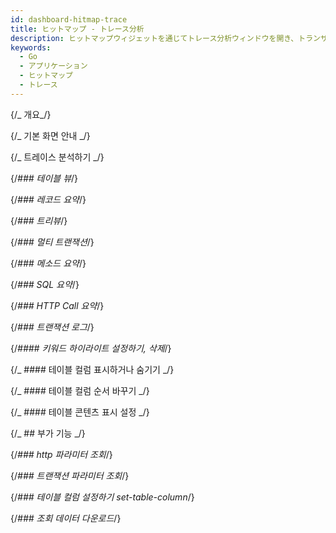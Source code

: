 ```yaml
---
id: dashboard-hitmap-trace
title: ヒットマップ - トレース分析
description: ヒットマップウィジェットを通じてトレース分析ウィンドウを開き、トランザクション一覧と各トランザクション下位のステップ情報を一度に確認できます。
keywords:
  - Go
  - アプリケーション
  - ヒットマップ
  - トレース
---
```


{/_ 개요_/}

<Dashboardhitmaptracedesc />

{/_ 기본 화면 안내 _/}

<Dashboardhitmaptracebasicusage level={2} />

{/_ 트레이스 분석하기 _/}

<Dashboardhitmaptraceanalysistx level={2} />

{/_### 테이블 뷰_/}

<Dashboardhitmaptracetableview />

{/_### 레코드 요약_/}

<Dashboardhitmaptracerecordsummary />


<Dashboardhitmaptracerecordsummaryattribute />

{/_### 트리뷰_/}

<Dashboardhitmaptracetreeview />

{/_### 멀티 트랜잭션_/}

<Dashboardhitmaptracemultitx />

{/_### 메소드 요약_/}

<Dashboardhitmaptracemethod />

{/_### SQL 요약_/}

<Dashboardhitmaptracesql />

{/_### HTTP Call 요약_/}

<Dashboardhitmaptracehttpcall />

{/_### 트랜잭션 로그_/}

<Dashboardhitmaptracetracsactionlog />

{/_#### 키워드 하이라이트 설정하기, 삭제_/}

<Dashboardhitmaptracetxlogkeyword />

{/_ #### 테이블 컬럼 표시하거나 숨기기 _/}

<Displayorhidetablecolumn level={4} />

{/_ #### 테이블 컬럼 순서 바꾸기 _/}

<Changeordertablecolumn level={4} />

{/_ #### 테이블 콘텐츠 표시 설정 _/}

<Setdisplaytablecontents level={4} />

{/_ ## 부가 기능 _/}

<AddtionalTitle level={2} />

{/_### http 파라미터 조회_/}

<Searchhttpparameter />

{/_### 트랜잭션 파라미터 조회_/}

<Searchtransactionparmeter />

{/_### 테이블 컬럼 설정하기 set-table-column_/}

<Addfuncsettablecolumn />

{/_### 조회 데이터 다운로드_/}

<Addfuncdownloaddate />
